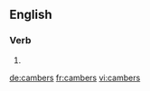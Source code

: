==English==

===Verb===
{{head|en}}

# {{en-third-person singular of|camber}}

[[de:cambers]]
[[fr:cambers]]
[[vi:cambers]]